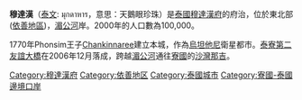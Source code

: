 '''穆達漢'''（[[泰文|泰文]]:  มุกดาหาร，意思：天鵝眼珍珠）是[[泰國|泰國]][[穆達漢府|穆達漢府]]的府治，位於東北部([[依善地區|依善地區]])，[[湄公河|湄公河]]岸。2000年的人口數為100,000。

1770年Phonsim王子[[Chankinnaree|Chankinnaree]]建立本城，作為[[烏坦他尼|烏坦他尼]]衛星都市。[[泰寮第二友誼大橋|泰寮第二友誼大橋]]在2006年12月落成，跨越[[湄公河|湄公河]]通往[[寮國|寮國]]的[[沙灣那吉|沙灣那吉]]。

{{穆達漢府}}
{{Thailand-geo-stub}}

{{coord|16|32|N|104|43|E|region:TH_type:city|display=title}}
[[Category:穆達漢府|Category:穆達漢府]]
[[Category:依善地区|Category:依善地区]]
[[Category:泰國城市|Category:泰國城市]]
[[Category:寮國-泰國邊境口岸|Category:寮國-泰國邊境口岸]]